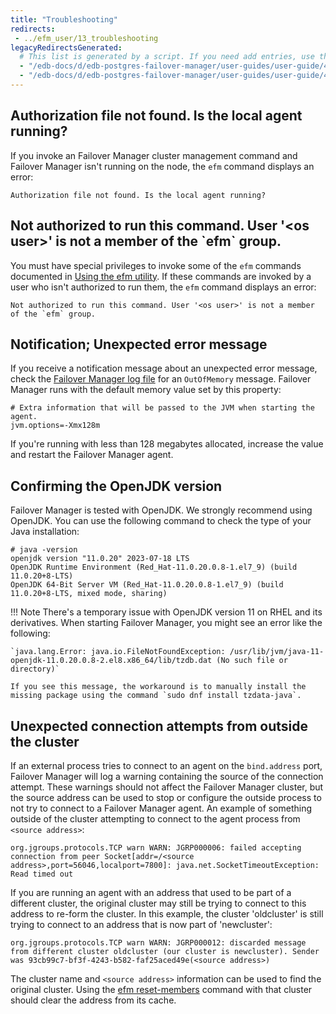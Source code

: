 ```yaml
---
title: "Troubleshooting"
redirects:
 - ../efm_user/13_troubleshooting
legacyRedirectsGenerated:
  # This list is generated by a script. If you need add entries, use the `legacyRedirects` key.
  - "/edb-docs/d/edb-postgres-failover-manager/user-guides/user-guide/4.0/troubleshooting.html"
  - "/edb-docs/d/edb-postgres-failover-manager/user-guides/user-guide/4.1/troubleshooting.html"
---
```


<div id="troubleshooting" class="registered_link"></div>

## Authorization file not found. Is the local agent running?

If you invoke an Failover Manager cluster management command and Failover Manager isn't running on the node, the `efm` command displays an error:

```text
Authorization file not found. Is the local agent running?
```

## Not authorized to run this command. User '&lt;os user&gt;' is not a member of the \`efm\` group.

You must have special privileges to invoke some of the `efm` commands documented in [Using the efm utility](07_using_efm_utility/#using_efm_utility). If these commands are invoked by a user who isn't authorized to run them, the `efm` command displays an error:

```text
Not authorized to run this command. User '<os user>' is not a member of the `efm` group.
```

## Notification; Unexpected error message

If you receive a notification message about an unexpected error message, check the [Failover Manager log file](09_controlling_logging/#controlling_logging) for an `OutOfMemory` message. Failover Manager runs with the default memory value set by this property:

```text
# Extra information that will be passed to the JVM when starting the agent.
jvm.options=-Xmx128m
```

If you're running with less than 128 megabytes allocated, increase the value and restart the Failover Manager agent.

## Confirming the OpenJDK version

Failover Manager is tested with OpenJDK. We strongly recommend using OpenJDK. You can use the following command to check the type of your Java installation:

```shell
# java -version
openjdk version "11.0.20" 2023-07-18 LTS
OpenJDK Runtime Environment (Red_Hat-11.0.20.0.8-1.el7_9) (build 11.0.20+8-LTS)
OpenJDK 64-Bit Server VM (Red_Hat-11.0.20.0.8-1.el7_9) (build 11.0.20+8-LTS, mixed mode, sharing)
```
!!! Note
    There's a temporary issue with OpenJDK version 11 on RHEL and its derivatives. When starting Failover Manager, you might see an error like the following:

    `java.lang.Error: java.io.FileNotFoundException: /usr/lib/jvm/java-11-openjdk-11.0.20.0.8-2.el8.x86_64/lib/tzdb.dat (No such file or directory)`

    If you see this message, the workaround is to manually install the missing package using the command `sudo dnf install tzdata-java`.

## Unexpected connection attempts from outside the cluster

If an external process tries to connect to an agent on the `bind.address` port, Failover Manager will log a warning containing the source of the connection attempt. These warnings should not affect the Failover Manager cluster, but the source address can be used to stop or configure the outside process to not try to connect to a Failover Manager agent. An example of something outside of the cluster attempting to connect to the agent process from `<source address>`:

```text
org.jgroups.protocols.TCP warn WARN: JGRP000006: failed accepting connection from peer Socket[addr=/<source address>,port=56046,localport=7800]: java.net.SocketTimeoutException: Read timed out
```

If you are running an agent with an address that used to be part of a different cluster, the original cluster may still be trying to connect to this address to re-form the cluster. In this example, the cluster 'oldcluster' is still trying to connect to an address that is now part of 'newcluster':

```text
org.jgroups.protocols.TCP warn WARN: JGRP000012: discarded message from different cluster oldcluster (our cluster is newcluster). Sender was 93cb99c7-bf3f-4243-b582-faf25aced49e(<source address>)
```

The cluster name and `<source address>` information can be used to find the original cluster. Using the [efm reset-members](07_using_efm_utility/#efm-reset-members) command with that cluster should clear the address from its cache.
